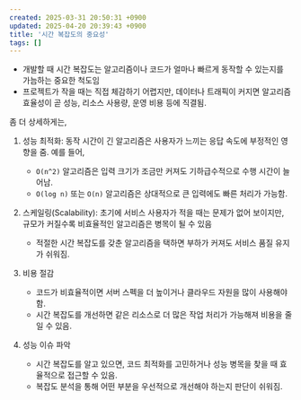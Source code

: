 ```yaml
---
created: 2025-03-31 20:50:31 +0900
updated: 2025-04-20 20:39:43 +0900
title: '시간 복잡도의 중요성'
tags: []
---
```


- 개발할 때 시간 복잡도는 알고리즘이나 코드가 얼마나 빠르게 동작할 수 있는지를 가늠하는 중요한 척도임
- 프로젝트가 작을 때는 직접 체감하기 어렵지만, 데이터나 트래픽이 커지면 알고리즘 효율성이 곧 성능, 리소스 사용량, 운영 비용 등에 직결됨.

좀 더 상세하게는,

1. 성능 최적화: 동작 시간이 긴 알고리즘은 사용자가 느끼는 응답 속도에 부정적인 영향을 줌. 예를 들어,
	- `O(n^2)` 알고리즘은 입력 크기가 조금만 커져도 기하급수적으로 수행 시간이 늘어남.
	- `O(log n)` 또는 `O(n)` 알고리즘은 상대적으로 큰 입력에도 빠른 처리가 가능함.
	
2. 스케일링(Scalability): 초기에 서비스 사용자가 적을 때는 문제가 없어 보이지만, 규모가 커질수록 비효율적인 알고리즘은 병목이 될 수 있음
	- 적절한 시간 복잡도를 갖춘 알고리즘을 택하면 부하가 커져도 서비스 품질 유지가 쉬워짐.
	 
3. 비용 절감
	- 코드가 비효율적이면 서버 스펙을 더 높이거나 클라우드 자원을 많이 사용해야 함.
	- 시간 복잡도를 개선하면 같은 리소스로 더 많은 작업 처리가 가능해져 비용을 줄일 수 있음.
	
4. 성능 이슈 파악
	- 시간 복잡도를 알고 있으면, 코드 최적화를 고민하거나 성능 병목을 찾을 때 효율적으로 접근할 수 있음.
	- 복잡도 분석을 통해 어떤 부분을 우선적으로 개선해야 하는지 판단이 쉬워짐.

